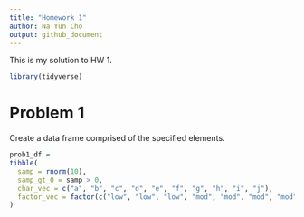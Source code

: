 ```yaml
---
title: "Homework 1"
author: Na Yun Cho
output: github_document
---
```


This is my solution to HW 1.

```r
library(tidyverse)
```


# Problem 1

Create a data frame comprised of the specified elements.

```r
prob1_df =
tibble(
  samp = rnorm(10),
  samp_gt_0 = samp > 0,
  char_vec = c("a", "b", "c", "d", "e", "f", "g", "h", "i", "j"),
  factor_vec = factor(c("low", "low", "low", "mod", "mod", "mod", "mod", "high", "high", "high"))
)
```

